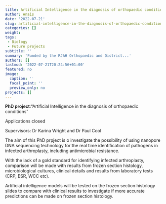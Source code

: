 ```yaml
---
title: Artificial Intelligence in the diagnosis of orthopaedic conditions (Bone Tumours and Infection)
author: Anais
date: '2022-07-21'
slug: artificial-intelligence-in-the-diagnosis-of-orthopaedic-conditions
categories: []
weight:
tags: 
 - Biology
 - Future projects
subtitle: ''
summary: 'Funded by the RJAH Orthopaedic and District...'
authors: []
lastmod: '2022-07-21T20:24:56+01:00'
featured: no
image:
  caption: ''
  focal_point: ''
  preview_only: no
projects: []
---
```

**PhD project**:"Artificial Intelligence in the diagnosis of orthopaedic conditions"

Applications closed

Supervisors: Dr Karina Wright and Dr Paul Cool


The aim of this PhD prpject is o investigate the possibility of using nanopore DNA sequencing technology for the real time identification of pathogens in infected arthroplasty, including antimicrobial resistance.

With the lack of a gold standard for identifying infected arthroplasty, comparison will be made with results from frozen section histology, microbiological cultures, clinical details and results from laboratory tests (CRP, ESR, WCC etc).

Artificial intelligence models will be tested on the frozen section histology slides to compare with clinical results to investigate if more accurate predictions can be made on frozen section histology. 
